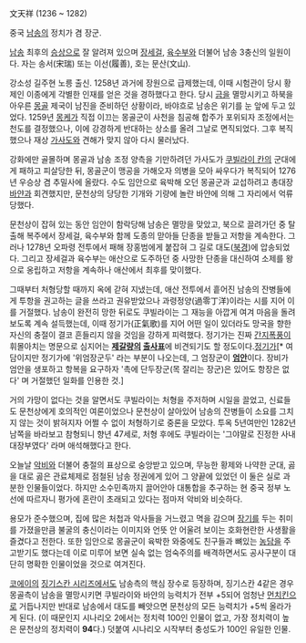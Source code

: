 文天祥
(1236 ~ 1282)

중국 [[남송]]의 정치가 겸 장군.

[[남송]] 최후의 [[승상]]으로 잘 알려져 있으며 [[장세걸]], [[육수부]]와 더불어 남송 3충신의 일원이다. 자는 송서(宋瑞) 또는 이선(履善), 호는 문산(文山).

강소성 길주현 노릉 출신. 1258년 과거에 장원으로 급제했는데, 이때 시험관이 당시 황제인 이종에게 각별한 인재를 얻은 것을 경하했다고 한다. 당시 [[금]]을 멸망시키고 하북을 아우른 [[몽골]] 제국이 남진을 준비하던 상황이라, 바야흐로 남송은 위기를 눈 앞에 두고 있었다. 1259년 [[몽케]]가 직접 이끄는 몽골군이 사천을 침공해 합주가 포위되자 조정에서는 천도를 결정했으나, 이에 강경하게 반대하는 상소를 올려 그날로 면직되었다. 그후 복직했으나 재상 [[가사도]]와 견해가 맞지 않아 다시 물러났다.

강화에만 골몰하며 몽골과 남송 조정 양측을 기만하려던 가사도가 [[쿠빌라이 칸]]의 군대에게 패하고 피살당한 뒤, 몽골군이 맹공을 가해오자 의병을 모아 싸우다가 복직되어 1276년 우승상 겸 추밀사에 올랐다. 수도 임안으로 육박해 오던 몽골군과 교섭하려고 총대장 [[바얀]]과 회견했지만, 문천상의 당당한 기개와 기량에 놀란 바얀에 의해 그 자리에서 억류당했다.

문천상이 잡혀 있는 동안 임안이 함락당해 남송은 멸망을 맞았고, 북으로 끌려가던 중 탈출해 복주에서 장세걸, 육수부와 함께 도종의 맏아들 단종을 받들고 저항을 계속한다. 그러나 1278년 오파령 전투에서 패해 장홍범에게 붙잡혀 그 길로 대도([[북경]])에 압송되었다. 그리고 장세걸과 육수부는 애산으로 도주하던 중 사망한 단종을 대신하여 소제를 왕으로 옹립하고 저항을 계속하나 애산에서 최후를 맞이했다.

그때부터 처형당할 때까지 옥에 갇혀 지냈는데, 애산 전투에서 흩어진 남송의 잔병들에게 투항을 권고하는 글을 쓰라고 권유받았으나 과령정양(過零丁洋)이라는 시를 지어 이를 거절했다. 남송이 완전히 망한 뒤로도 쿠빌라이는 그 재능을 아깝게 여겨 마음을 돌려 보도록 계속 설득했는데, 이때 정기가(正氣歌)를 지어 어떤 일이 있더라도 망국을 향한 자신의 충절이 결코 흔들리지 않을 것임을 강하게 피력했다. 정기가는 진짜 [[간지폭풍]]이 휘몰아치는 명문으로 심지어는 '''[[제갈량]]의 [[출사표]]'''에 비견되기도 할 정도이다.[http://gall.dcinside.com/list.php?id=literature&no=2649 정기가][* 여담이지만 정기가에 '위엄장군두' 라는 부분이 나오는데, 그 엄장군이 '''[[엄안]]'''이다. 장비가 엄안을 생포하고 항복을 요구하자 '촉에 단두장군(목 잘리는 장군)은 있어도 항장은 없다' 며 거절했던 일화를 인용한 것.]

거의 가망이 없다는 것을 알면서도 쿠빌라이는 처형을 주저하며 시일을 끌었고, 신료들도 문천상에게 호의적인 여론이었으나 문천상이 살아있어 남송의 잔병들이 소요를 그치지 않는 것이 밝혀지자 어쩔 수 없이 처형하기로 중론을 모았다. 투옥 5년여만인 1282년 남쪽을 바라보고 참형되니 향년 47세로, 처형 후에도 쿠빌라이는 '그야말로 진정한 사내 대장부였다' 라며 애석해했다고 한다.   

오늘날 [[악비]]와 더불어 충절의 표상으로 숭앙받고 있으며, 무능한 황제와 나약한 군대, 곯을 대로 곯은 관료체제로 점철된 남송 정권에게 있어 그 양끝에 있었던 이 둘은 실로 과분한 인물들이었다. 하지만 소수민족까지 끌어안아 대통합을 추구하는 현 중국 정부 노선에 따르자니 평가에 혼란이 초래되고 있다는 점마저 악비와 비슷하다.

용모가 준수했으며, 집에 많은 처첩과 악사들을 거느렸고 멱을 감으며 [[장기]]를 두는 취미를 가졌을만큼 불굴의 충신이라는 이미지와 언뜻 안 어울려 보이는 호화현란한 사생활을 즐겼다고 전한다. 또한 임안으로 몽골군이 육박한 와중에도 친구들과 뼈있는 [[농담]]을 주고받기도 했다는데 이로 미루어 보면 실속 없는 엄숙주의를 배격하면서도 공사구분이 대단히 명확한 인물이었을 것으로 여겨진다.

[[코에이]]의 [[징기스칸 시리즈]]에서도 남송측의 핵심 장수로 등장하며, 징기스칸 4같은 경우 몽골측이 남송을 멸망시키면 쿠빌라이와 바얀의 능력치가 전부 +5되어 엄청난 [[먼치킨]]으로 거듭나지만 반대로 남송에서 대도를 빼앗으면 문천상의 모든 능력치가 +5씩 올라가게 된다. (이 때문인지 시나리오 2에서는 정치력 100인 인물이 없고, 가장 정치력이 높은 문천상의 정치력이 '''94'''다.) 덧붙여 시나리오 시작부터 충성도가 100인 유일한 인물. 
